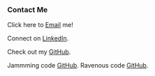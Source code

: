 ### Contact Me

Click here to <a href="sendto:equintanilla20@gmail.com" title="Click to open in a new tab" target="_blank">Email</a> me!

Connect on <a href="https://www.linkedin.com/in/equintanilla20/" title="Click to open in a new tab" target="_blank">LinkedIn</a>.

Check out my <a href="https://github.com/equintanilla20" title="Click to open in a new tab" target="_blank">GitHub</a>.

Jammming code <a href="https://github.com/equintanilla20/jammming_v2" title="here" target="_blank">GitHub</a>.
Ravenous code <a href="https://github.com/equintanilla20/ravenous" title="here" target="_blank">GitHub</a>.